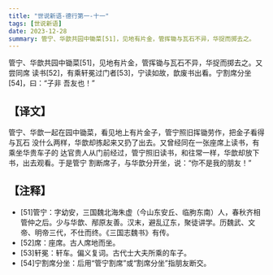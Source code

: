 ```yaml
---
title: "世说新语-德行第一-十一"
tags: [世说新语]
date: 2023-12-28
summary: 管宁、华歆共园中锄菜[51]，见地有片金，管挥锄与瓦石不异，华捉而掷去之。
---
```


管宁、华歆共园中锄菜[51]，见地有片金，管挥锄与瓦石不异，华捉而掷去之。又尝同席
读书[52]，有乘轩冕过门者[53]，宁读如故，歆废书出看。宁割席分坐[54]，曰：“子非
吾友也！”

## 【译文】

管宁、华歆一起在园中锄菜，看见地上有片金子，管宁照旧挥锄劳作，把金子看得与瓦石
没什么两样，华歆却拣起来又扔了出去。又曾经同在一张座席上读书，有乘坐华贵车子的
达官贵人从门前经过，管宁照旧读书，和往常一样，华歆却放下书，出去观看。于是管宁
割断席子，与华歆分开坐，说：“你不是我的朋友！”

## 【注释】

- [51]管宁：字幼安，三国魏北海朱虚（今山东安丘、临朐东南）人，春秋齐相管仲之后。少与华歆、邴原友善。汉末，避乱辽东，聚徒讲学。历魏武、文帝、明帝三代，不仕而终。《三国志魏书》有传。
- [52]席：座席。古人席地而坐。
- [53]轩冕：轩车。偏义复词。古代士大夫所乘的车子。
- [54]宁割席分坐：后用“管宁割席”或“割席分坐”指朋友断交。
